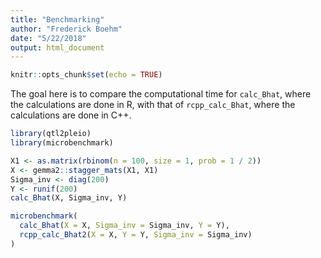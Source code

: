 ```yaml
---
title: "Benchmarking"
author: "Frederick Boehm"
date: "5/22/2018"
output: html_document
---
```


```r
knitr::opts_chunk$set(echo = TRUE)
```

The goal here is to compare the computational time for `calc_Bhat`, where the calculations are done in R, with that of `rcpp_calc_Bhat`, where the calculations are done in C++.

```r
library(qtl2pleio)
library(microbenchmark)

X1 <- as.matrix(rbinom(n = 100, size = 1, prob = 1 / 2))
X <- gemma2::stagger_mats(X1, X1)
Sigma_inv <- diag(200)
Y <- runif(200)
calc_Bhat(X, Sigma_inv, Y)

microbenchmark(
  calc_Bhat(X = X, Sigma_inv = Sigma_inv, Y = Y), 
  rcpp_calc_Bhat2(X = X, Y = Y, Sigma_inv = Sigma_inv)
)

```

